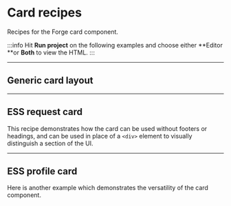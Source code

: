 # Card recipes

Recipes for the Forge card component.

:::info
Hit **Run project** on the following examples and choose either **Editor **or **Both** to view the HTML.
:::

---

## Generic card layout

<RecipeDemo
  href="https://stackblitz.com/edit/forge-recipes-cards-v1"
  componentList="card button icon-button" />

---

## ESS request card

<RecipeDemo
  href="https://stackblitz.com/edit/forge-recipes-cards-ess-requests"
  file="style.css"
  componentList="card button">

This recipe demonstrates how the card can be used without footers or headings, and can be used in place of a `<div>` element to visually distinguish a section of the UI.

</RecipeDemo>

---

## ESS profile card

<RecipeDemo
  href="https://stackblitz.com/edit/forge-recipes-cards-ess-profile"
  componentList="card button icon-button">

Here is another example which demonstrates the versatility of the card component.

</RecipeDemo>
